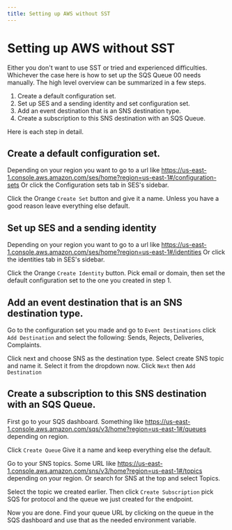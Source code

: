 ```yaml
---
title: Setting up AWS without SST
---
```


# Setting up AWS without SST

Either you don't want to use SST or tried and experienced difficulties. Whichever the case here is how to set up the SQS Queue 00 needs manually. The high level overview can be summarized in a few steps. 

1. Create a default configuration set. 
1. Set up SES and a sending identity and set configuration set.
3. Add an event destination that is an SNS destination type. 
4. Create a subscription to this SNS destination with an SQS Queue. 

Here is each step in detail. 

## Create a default configuration set. 

Depending on your region you want to go to a url like https://us-east-1.console.aws.amazon.com/ses/home?region=us-east-1#/configuration-sets
Or click the Configuration sets tab in SES's sidebar.

Click the Orange `Create Set` button and give it a name. Unless you have a good reason leave everything else default.

## Set up SES and a sending identity

Depending on your region you want to go to a url like https://us-east-1.console.aws.amazon.com/ses/home?region=us-east-1#/identities
Or click the identities tab in SES's sidebar.

Click the Orange `Create Identity` button. Pick email or domain, then set the default configuration set to the one you created in step 1. 

## Add an event destination that is an SNS destination type. 

Go to the configuration set you made and go to `Event Destinations` click `Add Destination` and select the following: Sends, Rejects, Deliveries, Complaints.

Click next and choose SNS as the destination type. Select create SNS topic and name it. Select it from the dropdown now. Click `Next` then `Add Destination`

## Create a subscription to this SNS destination with an SQS Queue. 

First go to your SQS dashboard. Something like https://us-east-1.console.aws.amazon.com/sqs/v3/home?region=us-east-1#/queues depending on region. 

Click `Create Queue` Give it a name and keep everything else the default. 

Go to your SNS topics. Some URL like https://us-east-1.console.aws.amazon.com/sns/v3/home?region=us-east-1#/topics depending on your region. 
Or search for SNS at the top and select Topics. 

Select the topic we created earlier. Then click `Create Subscription` pick SQS for protocol and the queue we just created for the endpoint. 

Now you are done. Find your queue URL by clicking on the queue in the SQS dashboard and use that as the needed environment variable. 
